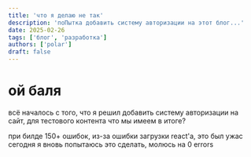 ```yaml
---
title: 'что я делаю не так'
description: 'поПытка добавить систему авторизации на этот блог...'
date: 2025-02-26
tags: ['блог', 'разработка']
authors: ['polar']
draft: false
---
```


# ой баля

всё началось с того, что я решил добавить систему авторизации на сайт, для тестового контента
что мы имеем в итоге?

при билде 150+ ошибок, из-за ошибки загрузки react'а, это был ужас
сегодня я вновь попытаюсь это сделать, молюсь на 0 errors
